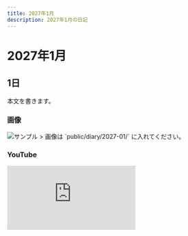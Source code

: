 ```yaml
---
title: 2027年1月
description: 2027年1月の日記
---
```


# 2027年1月

## 1日
本文を書きます。

### 画像
<img src="/diary/2027-01/sample.jpg" alt="サンプル" />
> 画像は `public/diary/2027-01/` に入れてください。

### YouTube
<div style={{position:'relative', paddingTop:'56.25%'}}>
  <iframe
    src="https://www.youtube.com/embed/VIDEO_ID"
    title="2027年1月の動画"
    style={{position:'absolute', inset:0, width:'100%', height:'100%'}}
    frameBorder="0"
    allow="accelerometer; autoplay; clipboard-write; encrypted-media; gyroscope; picture-in-picture; web-share"
    allowFullScreen
  />
</div>
